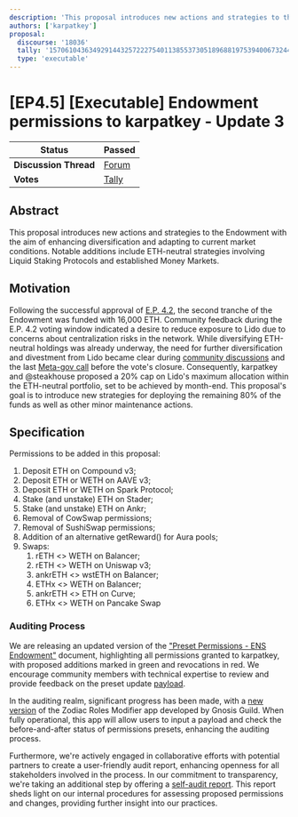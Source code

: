 ```yaml
---
description: 'This proposal introduces new actions and strategies to the Endowment with the aim of enhancing diversification and adapting to current market conditions. Notable additions include ETH-neutral strategy.'
authors: ['karpatkey']
proposal:
  discourse: '18036'
  tally: '15706104363492914432572227540113855373051896881975394006732444538096386655538'
  type: 'executable'
---
```


# [EP4.5] [Executable] Endowment permissions to karpatkey - Update 3

| **Status**            | Passed                                                                                                                        |
| --------------------- | ----------------------------------------------------------------------------------------------------------------------------- |
| **Discussion Thread** | [Forum](https://discuss.ens.domains/t/18036)                                                                                  |
| **Votes**             | [Tally](https://www.tally.xyz/gov/ens/proposal/15706104363492914432572227540113855373051896881975394006732444538096386655538) |

## Abstract

This proposal introduces new actions and strategies to the Endowment with the aim of enhancing diversification and adapting to current market conditions. Notable additions include ETH-neutral strategies involving Liquid Staking Protocols and established Money Markets.

## Motivation

Following the successful approval of [E.P. 4.2](https://www.tally.xyz/gov/ens/proposal/10686228418271748393758532071249002330319730525037728746406757788787068261444), the second tranche of the Endowment was funded with 16,000 ETH. Community feedback during the E.P. 4.2 voting window indicated a desire to reduce exposure to Lido due to concerns about centralization risks in the network. While diversifying ETH-neutral holdings was already underway, the need for further diversification and divestment from Lido became clear during [community discussions](https://discuss.ens.domains/t/4-2-executable-fund-the-endowment-second-tranche/17743) and the last [Meta-gov call](https://discuss.ens.domains/t/metagov-working-group-weekly-meeting-11am-et-tuesday/15981/43#h-2-endowment-discussion-karpatkey-steakhouse-10) before the vote's closure. Consequently, karpatkey and @steakhouse proposed a 20% cap on Lido's maximum allocation within the ETH-neutral portfolio, set to be achieved by month-end. This proposal's goal is to introduce new strategies for deploying the remaining 80% of the funds as well as other minor maintenance actions.

## Specification

Permissions to be added in this proposal:

1. Deposit ETH on Compound v3;
2. Deposit ETH or WETH on AAVE v3;
3. Deposit ETH or WETH on Spark Protocol;
4. Stake (and unstake) ETH on Stader;
5. Stake (and unstake) ETH on Ankr;
6. Removal of CowSwap permissions;
7. Removal of SushiSwap permissions;
8. Addition of an alternative getReward() for Aura pools;
9. Swaps:
   1. rETH &lt;&gt; WETH on Balancer;
   2. rETH &lt;&gt; WETH on Uniswap v3;
   3. ankrETH &lt;&gt; wstETH on Balancer;
   4. ETHx &lt;&gt; WETH on Balancer;
   5. ankrETH &lt;&gt; ETH on Curve;
   6. ETHx &lt;&gt; WETH on Pancake Swap

### Auditing Process

We are releasing an updated version of the ["Preset Permissions - ENS Endowment"](https://docs.google.com/document/d/1Ker_TkBJV0xmQ9Li9HB-vtdlpx1vEeVEQwpIH6WoK0o/edit?usp=sharing) document, highlighting all permissions granted to karpatkey, with proposed additions marked in green and revocations in red. We encourage community members with technical expertise to review and provide feedback on the preset update [payload](https://gist.github.com/santinomics/5b43dee4839d74e2c593ac9e7c7d1d3d).

In the auditing realm, significant progress has been made, with a [new version](https://zodiac-roles-1h9v0miw9-gnosis-guild.vercel.app/gor%3A0x74F819Fa1D95B57a15ECDEf9ce5c779C1bD6cc8A/roles/test-role/diff/4Iq1jdNbLbCBKmLAKciGaDQANiHStkCqFvJJ5KWQc) of the Zodiac Roles Modifier app developed by Gnosis Guild. When fully operational, this app will allow users to input a payload and check the before-and-after status of permissions presets, enhancing the auditing process.

Furthermore, we're actively engaged in collaborative efforts with potential partners to create a user-friendly audit report, enhancing openness for all stakeholders involved in the process. In our commitment to transparency, we're taking an additional step by offering a [self-audit report](https://github.com/karpatkey/gists/blob/main/Self%20Audit_%20%5BENS%5D%20-%20PUR%20%233%20-%20New%20ETH-Neutral%20Strategies.md). This report sheds light on our internal procedures for assessing proposed permissions and changes, providing further insight into our practices.
